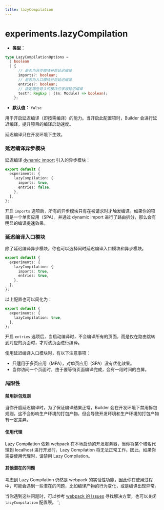 ```yaml
---
title: lazyCompilation
---
```


# experiments.lazyCompilation

- **类型：**

```ts
type LazyCompilationOptions =
  | boolean
  | {
      // 是否为异步模块开启延迟编译
      imports?: boolean;
      // 是否为入口模块开启延迟编译
      entries?: boolean;
      // 指定哪些导入的模块应该被延迟编译
      test?: RegExp | ((m: Module) => boolean);
    };
```

- **默认值：** `false`

用于开启延迟编译（即按需编译）的能力。当开启此配置项时，Builder 会进行延迟编译，提升项目的编译启动速度。

延迟编译只在开发环境下生效。

### 延迟编译异步模块

延迟编译 [dynamic import](https://developer.mozilla.org/en-US/docs/Web/JavaScript/Reference/Operators/import) 引入的异步模块：

```ts
export default {
  experiments: {
    lazyCompilation: {
      imports: true,
      entries: false,
    },
  },
};
```

开启 `imports` 选项后，所有的异步模块只有在被请求时才触发编译。如果你的项目是一个单页应用（SPA），并通过 dynamic import 进行了路由拆分，那么会有明显的编译提速效果。

### 延迟编译入口模块

除了延迟编译异步模块，你也可以选择同时延迟编译入口模块和异步模块。

```ts
export default {
  experiments: {
    lazyCompilation: {
      imports: true,
      entries: true,
    },
  },
};
```

以上配置也可以简化为：

```ts
export default {
  experiments: {
    lazyCompilation: true,
  },
};
```

开启 `entries` 选项后，当启动编译时，不会编译所有的页面，而是仅在路由跳转到对应的页面时，才对该页面进行编译。

使用延迟编译入口模块时，有以下注意事项：

- 只适用于多页应用（MPA），对单页应用（SPA）没有优化效果。
- 当你访问一个页面时，由于要等待页面编译完成，会有一段时间的白屏。

### 局限性

#### 禁用拆包规则

当你开启延迟编译时，为了保证编译结果正常，Builder 会在开发环境下禁用拆包规则。这不会影响生产环境的打包产物，但会导致开发环境和生产环境的打包产物有一定差异。

#### 使用代理

Lazy Compilation 依赖 webpack 在本地启动的开发服务器，当你将某个域名代理到 localhost 进行开发时，Lazy Compilation 将无法正常工作。因此，如果你需要使用代理时，请禁用 Lazy Compilation。

#### 其他潜在的问题

考虑到 Lazy Compilation 仍然是 webpack 的实验性功能，因此你在使用过程中，可能会遇到一些潜在的问题，比如编译产物的行为变化，或是编译出现异常。

当你遇到这些问题时，可以参考 [webpack 的 Issues](https://github.com/webpack/webpack/issues) 寻找解决方案，也可以关闭 `lazyCompilation` 配置项。
';
